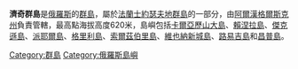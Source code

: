 '''濟奇群島'''是[[俄羅斯|俄羅斯]]的[[群島|群島]]，屬於[[法蘭士約瑟夫地群島|法蘭士約瑟夫地群島]]的一部分，由[[阿爾漢格爾斯克州|阿爾漢格爾斯克州]]負責管轄，最高點海拔高度620米，島嶼包括[[卡爾亞歷山大島|卡爾亞歷山大島]]、[[賴涅拉島|賴涅拉島]]、[[傑克遜島|傑克遜島]]、[[派耶爾島|派耶爾島]]、[[格里利島|格里利島]]、[[索爾茲伯里島|索爾茲伯里島]]、[[維也納新城島|維也納新城島]]、[[路易吉島|路易吉島]]和[[昌普島|昌普島]]。

{{Russia-geo-stub}}
[[Category:群島|Category:群島]]
[[Category:俄羅斯島嶼|Category:俄羅斯島嶼]]